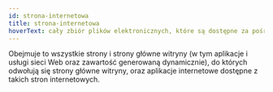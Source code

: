 ```yaml
---
id: strona-internetowa
title: strona-internetowa
hoverText: cały zbiór plików elektronicznych, które są dostępne za pośrednictwem nazwy domeny.
---
```

Obejmuje to wszystkie strony i strony główne witryny (w tym aplikacje i usługi sieci Web oraz zawartość generowaną dynamicznie), do których odwołują się strony główne witryny, oraz aplikacje internetowe dostępne z takich stron internetowych.